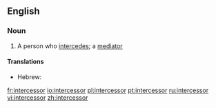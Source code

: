 ==English==

===Noun===
{{en-noun}}

# A person who [[intercede]]s; a [[mediator]]

====Translations====
{{trans-top|one who intercedes}}
* Hebrew: {{t|he|שתדלן|m|tr=sh'tadlan}} <!---can someone check the romanisation?-->
{{trans-mid}}
{{trans-bottom}}

[[fr:intercessor]]
[[io:intercessor]]
[[pl:intercessor]]
[[pt:intercessor]]
[[ru:intercessor]]
[[vi:intercessor]]
[[zh:intercessor]]